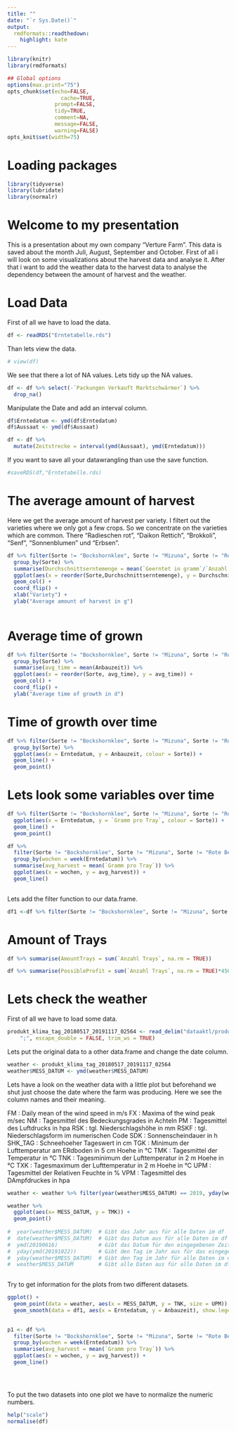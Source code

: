 ```yaml
---
title: ""
date: "`r Sys.Date()`"
output:
  rmdformats::readthedown:
    highlight: kate
---
```



```r
library(knitr)
library(rmdformats)

## Global options
options(max.print="75")
opts_chunk$set(echo=FALSE,
	             cache=TRUE,
               prompt=FALSE,
               tidy=TRUE,
               comment=NA,
               message=FALSE,
               warning=FALSE)
opts_knit$set(width=75)
```
# Loading packages

```r
library(tidyverse)
library(lubridate)
library(normalr)
```


# Welcome to my presentation

This is a presentation about my own company "Verture Farm". This data is saved about the month Juli, August, September and October. First of all i will look on some visualizations about the harvest data and analyse it. After that i want to add the weather data to the harvest data to analyse the dependency between the amount of harvest and the weather.

# Load Data

First of all we have to load the data.

```r
df <- readRDS("Erntetabelle.rds")
```

Than lets view the data.

```r
# view(df) 
```

We see that there a lot of NA values. Lets tidy up the NA values.

```r
df <- df %>% select(-`Packungen Verkauft Marktschwärmer`) %>%
  drop_na()

```

Manipulate the Date and add an interval column.

```r
df$Erntedatum <- ymd(df$Erntedatum)
df$Aussaat <- ymd(df$Aussaat)

df <- df %>%
  mutate(Zeitstrecke = interval(ymd(Aussaat), ymd(Erntedatum)))

```

If you want to save all your datawrangling than use the save function.

```r
#saveRDS(df,"Erntetabelle.rds)
```


# The average amount of harvest

Here we get the average amount of harvest per variety. I filtert out the varieties where we only got a few crops. So we concentrate on the varieties which are common. There "Radieschen rot", "Daikon Rettich", "Brokkoli", "Senf", "Sonnenblumen" und "Erbsen". 

```r
df %>% filter(Sorte != "Bockshornklee", Sorte != "Mizuna", Sorte != "Rote Bete", Sorte != "Kohlrabi rot", Sorte != "Koriander") %>%
  group_by(Sorte) %>%
  summarise(Durchschnittserntemenge = mean(`Geerntet in gramm`/`Anzahl Trays`), avg_profit_per_tray = mean(`Gewinn pro Tray bei Marktschwärmer`)) %>%
  ggplot(aes(x = reorder(Sorte,Durchschnittserntemenge), y = Durchschnittserntemenge, fill = avg_profit_per_tray)) +
  geom_col() +
  coord_flip() +
  xlab("Variety") +
  ylab("Average amount of harvest in g")
  


```


# Average time of grown

```r
df %>% filter(Sorte != "Bockshornklee", Sorte != "Mizuna", Sorte != "Rote Bete", Sorte != "Kohlrabi rot", Sorte != "Koriander") %>%
  group_by(Sorte) %>%
  summarise(avg_time = mean(Anbauzeit)) %>%
  ggplot(aes(x = reorder(Sorte, avg_time), y = avg_time)) +
  geom_col() +
  coord_flip() +
  ylab("Average time of growth in d")
```


# Time of growth over time

```r
df %>% filter(Sorte != "Bockshornklee", Sorte != "Mizuna", Sorte != "Rote Bete", Sorte != "Kohlrabi rot", Sorte != "Koriander") %>%
  group_by(Sorte) %>%
  ggplot(aes(x = Erntedatum, y = Anbauzeit, colour = Sorte)) +
  geom_line() + 
  geom_point() 

```


# Lets look some variables over time

```r
df %>% filter(Sorte != "Bockshornklee", Sorte != "Mizuna", Sorte != "Rote Bete", Sorte != "Kohlrabi rot", Sorte != "Koriander") %>%
  ggplot(aes(x = Erntedatum, y = `Gramm pro Tray`, colour = Sorte)) +
  geom_line() + 
  geom_point() 

df %>%
  filter(Sorte != "Bockshornklee", Sorte != "Mizuna", Sorte != "Rote Bete", Sorte != "Kohlrabi rot", Sorte != "Koriander") %>%
  group_by(wochen = week(Erntedatum)) %>%
  summarise(avg_harvest = mean(`Gramm pro Tray`)) %>%
  ggplot(aes(x = wochen, y = avg_harvest)) +
  geom_line()
  

```


Lets add the filter function to our data.frame.

```r
df1 <-df %>% filter(Sorte != "Bockshornklee", Sorte != "Mizuna", Sorte != "Rote Bete", Sorte != "Kohlrabi rot", Sorte != "Koriander")
```

# Amount of Trays

```r
df %>% summarise(AmountTrays = sum(`Anzahl Trays`, na.rm = TRUE))

df %>% summarise(PossibleProfit = sum(`Anzahl Trays`, na.rm = TRUE)*450/1000*30)
```



# Lets check the weather

First of all we have to load some data.

```r
produkt_klima_tag_20180517_20191117_02564 <- read_delim("dataaktl/produkt_klima_tag_20180517_20191117_02564.txt", 
    ";", escape_double = FALSE, trim_ws = TRUE)
```


Lets put the original data to a other data.frame and change the date column.

```r
weather <- produkt_klima_tag_20180517_20191117_02564
weather$MESS_DATUM <- ymd(weather$MESS_DATUM)
```
 
 Lets have a look on the weather data with a little plot but beforehand we shut just choose the date where the farm was producing. Here we see the column names and their meaning.
 
 FM : Daily mean of the wind speed in m/s
 FX : Maxima of the wind peak m/sec
 NM : Tagesmittel des Bedeckungsgrades in Achteln
 PM : Tagesmittel des Luftdrucks in hpa
 RSK : tgl. Niederschlagshöhe in mm
 RSKF : tgl. Niederschlagsform im numerischen Code
 SDK : Sonnenscheindauer in h
 SHK_TAG : Schneehoeher Tageswert in cm
 TGK : Minimum der Lufttemperatur am ERdboden in 5 cm Hoehe in °C
 TMK : Tagesmittel der Temperatur in °C
 TNK : Tagesminimum der Lufttemperatur in 2 m Hoehe in °C
 TXK : Tagesmaximum der Lufttemperatur in 2 m Hoehe in °C
 UPM : Tagesmittel der Relativen Feuchte in %
 VPM : Tagesmittel des DAmpfdruckes in hpa
 
```r
weather <- weather %>% filter(year(weather$MESS_DATUM) == 2019, yday(weather$MESS_DATUM) >= 167, yday(weather$MESS_DATUM) <= 295) 

weather %>%
  ggplot(aes(x= MESS_DATUM, y = TMK)) +
  geom_point()
  
#  year(weather$MESS_DATUM)  # Gibt das Jahr aus für alle Daten im df
#  date(weather$MESS_DATUM)  # Gibt das Datum aus für alle Daten im df
#  ymd(20190616)             # Gibt das Datum für den eingegebenen Zeitpunkt aus
#  yday(ymd(20191022))       # Gibt den Tag im Jahr aus für das eingegebene Datum
#  yday(weather$MESS_DATUM)  # Gibt den Tag im Jahr für alle Daten im df
#  weather$MESS_DATUM        # Gibt alle Daten aus für alle Daten im df
 
```
 
 Try to get information for the plots from two different datasets.
 
```r

ggplot() +
  geom_point(data = weather, aes(x = MESS_DATUM, y = TNK, size = UPM)) +
  geom_smooth(data = df1, aes(x = Erntedatum, y = Anbauzeit), show.legend = FALSE) 
 

p1 <- df %>%
  filter(Sorte != "Bockshornklee", Sorte != "Mizuna", Sorte != "Rote Bete", Sorte != "Kohlrabi rot", Sorte != "Koriander") %>%
  group_by(wochen = week(Erntedatum)) %>%
  summarise(avg_harvest = mean(`Gramm pro Tray`)) %>%
  ggplot(aes(x = wochen, y = avg_harvest)) +
  geom_line()


  
```
 
 To put the two datasets into one plot we have to normalize the numeric numbers.
 
```r
help("scale")
normalise(df)

```
 
 